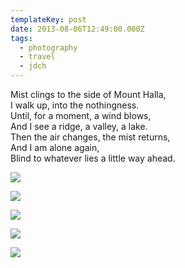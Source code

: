 ```yaml
---
templateKey: post
date: 2013-08-06T12:49:00.000Z
tags:
  - photography
  - travel
  - jdch
---
```

Mist clings to the side of Mount Halla,<br/>
I walk up, into the nothingness.<br/>
Until, for a moment, a wind blows,<br/>
And I see a ridge, a valley, a lake.<br/>
Then the air changes, the mist returns,<br/>
And I am alone again,<br/>
Blind to whatever lies a little way ahead.

![](../../assets/photos/20130806-IMG_9373.jpg)

![](../../assets/photos/20130806-IMG_9383.jpg)

![](../../assets/photos/20130806-IMG_9390.jpg)

![](../../assets/photos/20130806-IMG_9413.jpg)

![](../../assets/photos/20130806-IMG_9430.jpg)

